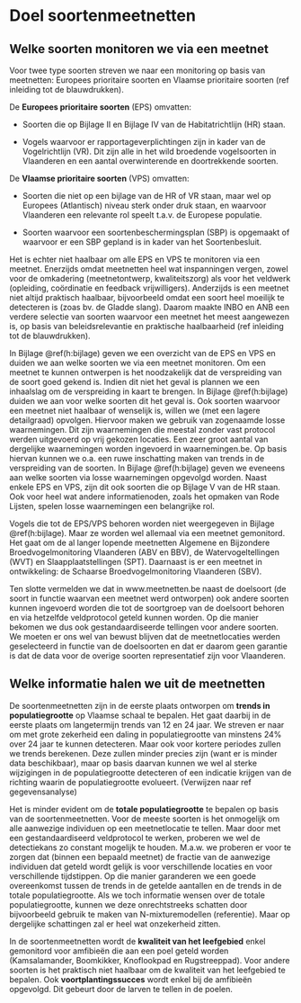 
# Doel soortenmeetnetten {#h:doel}

## Welke soorten monitoren we via een meetnet

Voor twee type soorten streven we naar een monitoring op basis van meetnetten: Europees prioritaire soorten en Vlaamse prioritaire soorten (ref inleiding tot de blauwdrukken).

De **Europees prioritaire soorten** (EPS) omvatten: 

* Soorten die op Bijlage II en Bijlage IV van de Habitatrichtlijn (HR) staan.

* Vogels waarvoor er rapportageverplichtingen zijn in kader van de Vogelrichtlijn (VR). Dit zijn alle in het wild broedende vogelsoorten in Vlaanderen en een aantal overwinterende en doortrekkende soorten. 

De **Vlaamse prioritaire soorten** (VPS) omvatten:

* Soorten die niet op een bijlage van de HR of VR staan, maar wel op Europees (Atlantisch)
niveau sterk onder druk staan, en waarvoor Vlaanderen een relevante rol speelt t.a.v. de
Europese populatie.

* Soorten waarvoor een soortenbeschermingsplan (SBP) is opgemaakt of waarvoor er een SBP gepland is in kader van het Soortenbesluit.

Het is echter niet haalbaar om alle EPS en VPS te monitoren via een meetnet. Enerzijds omdat meetnetten heel wat inspanningen vergen, zowel voor de omkadering (meetnetontwerp, kwaliteitszorg) als voor het veldwerk
(opleiding, coördinatie en feedback vrijwilligers). Anderzijds is een meetnet niet altijd praktisch haalbaar, bijvoorbeeld omdat een soort heel moeilijk te detecteren is (zoas bv. de Gladde slang). Daarom maakte INBO en ANB een verdere selectie van soorten waarvoor een meetnet het meest aangewezen is, op basis van beleidsrelevantie en praktische haalbaarheid (ref inleiding tot de blauwdrukken). 

In Bijlage \@ref(h:bijlage) geven we een overzicht van de EPS en VPS en duiden we aan welke soorten we via een meetnet monitoren. Om een meetnet te kunnen ontwerpen is het noodzakelijk dat de verspreiding van de soort goed gekend is. Indien dit niet het geval is plannen we een inhaalslag om de verspreiding in kaart te brengen. In Bijlage \@ref(h:bijlage) duiden we aan voor welke soorten dit het geval is. Ook soorten waarvoor een meetnet niet haalbaar of wenselijk is, willen we (met een lagere detailgraad) opvolgen. Hiervoor maken we gebruik van zogenaamde losse waarnemingen. Dit zijn waarnemingen die meestal zonder vast protocol werden uitgevoerd op vrij gekozen locaties. Een zeer groot aantal van dergelijke waarnemingen worden ingevoerd in waarnemingen.be. Op basis hiervan kunnen we o.a. een ruwe inschatting maken van trends in de verspreiding van de soorten. In Bijlage \@ref(h:bijlage) geven we eveneens aan welke soorten via losse waarnemingen opgevolgd worden. Naast enkele EPS en VPS, zijn dit ook soorten die op Bijlage V van de HR staan. Ook voor heel wat andere informatienoden, zoals het opmaken van Rode Lijsten, spelen losse waarnemingen een belangrijke rol.

Vogels die tot de EPS/VPS behoren worden niet weergegeven in Bijlage \@ref(h:bijlage). Maar ze worden wel allemaal via een meetnet gemonitord. Het gaat om de al langer lopende meetnetten Algemene en Bijzondere Broedvogelmonitoring Vlaanderen (ABV en BBV), de Watervogeltellingen (WVT) en Slaapplaatstellingen (SPT). Daarnaast is er een meetnet in ontwikkeling: de Schaarse Broedvogelmonitoring Vlaanderen (SBV).

Ten slotte vermelden we dat in www.meetnetten.be naast de doelsoort (de soort in functie waarvan een meetnet werd ontworpen) ook andere soorten kunnen ingevoerd worden die tot de soortgroep van de doelsoort behoren en via hetzelfde veldprotocol geteld kunnen worden. Op die manier bekomen we dus ook gestandaardiseerde tellingen voor andere soorten. We moeten er ons wel van bewust blijven dat de meetnetlocaties werden geselecteerd in functie van de doelsoorten en dat er daarom geen garantie is dat de data voor de overige soorten representatief zijn voor Vlaanderen. 

## Welke informatie halen we uit de meetnetten

De soortenmeetnetten zijn in de eerste plaats ontworpen om **trends in populatiegrootte** op Vlaamse schaal te bepalen. Het gaat daarbij in de eerste plaats om langetermijn trends van 12 en 24 jaar. We streven er naar om met grote zekerheid een daling in populatiegrootte van minstens 24% over 24 jaar te kunnen detecteren. Maar ook voor kortere periodes zullen we trends berekenen. Deze zullen minder precies zijn (want er is minder data beschikbaar), maar op basis daarvan kunnen we wel al sterke wijzigingen in de populatiegrootte detecteren of een indicatie krijgen van de richting waarin de populatiegrootte evolueert. (Verwijzen naar ref gegevensanalyse)

Het is minder evident om de **totale populatiegrootte** te bepalen op basis van de soortenmeetnetten. Voor de meeste soorten is het onmogelijk om alle aanwezige individuen op een meetnetlocatie te tellen. Maar door met een gestandaardiseerd veldprotocol te werken, proberen we wel de detectiekans zo constant mogelijk te houden. M.a.w. we proberen er voor te zorgen dat (binnen een bepaald meetnet) de fractie van de aanwezige individuen dat geteld wordt gelijk is voor verschillende locaties en voor verschillende tijdstippen. Op die manier garanderen we een goede overeenkomst tussen de trends in de getelde aantallen en de trends in de totale populatiegrootte. Als we toch informatie wensen over de totale populatiegrootte, kunnen we deze onrechtstreeks schatten door bijvoorbeeld gebruik te maken van N-mixturemodellen (referentie). Maar op dergelijke schattingen zal er heel wat onzekerheid zitten.

In de soortenmeetnetten wordt de **kwaliteit van het leefgebied** enkel gemonitord voor amfibieën die aan een poel geteld worden (Kamsalamander, Boomkikker, Knoflookpad en Rugstreeppad). Voor andere soorten is het praktisch niet haalbaar om de kwaliteit van het leefgebied te bepalen. Ook **voortplantingssucces** wordt enkel bij de amfibieën opgevolgd. Dit gebeurt door de larven  te tellen in de poelen.  

















